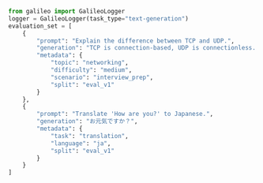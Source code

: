 ```python Python
from galileo import GalileoLogger
logger = GalileoLogger(task_type="text-generation")
evaluation_set = [
    {
        "prompt": "Explain the difference between TCP and UDP.",
        "generation": "TCP is connection-based, UDP is connectionless...",
        "metadata": {
            "topic": "networking",
            "difficulty": "medium",
            "scenario": "interview_prep",
            "split": "eval_v1"
        }
    },
    {
        "prompt": "Translate 'How are you?' to Japanese.",
        "generation": "お元気ですか？",
        "metadata": {
            "task": "translation",
            "language": "ja",
            "split": "eval_v1"
        }
    }
]
```